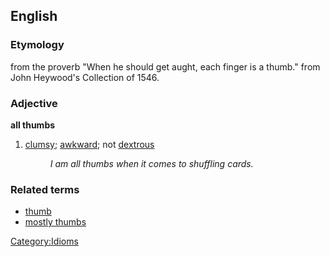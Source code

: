 ==English==

===Etymology===
from the proverb "When he should get aught, each finger is a thumb." from John Heywood's Collection
of 1546.

===Adjective===
'''all thumbs'''
# [[clumsy]]; [[awkward]]; not [[dextrous]]
#: ''I am all thumbs when it comes to shuffling cards.''

===Related terms===
*[[thumb]]
*[[mostly thumbs]]

[[Category:Idioms]]